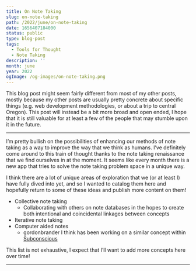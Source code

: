 ```yaml
---
title: On Note Taking
slug: on-note-taking
path: /2022/june/on-note-taking
date: 1656407184000
status: public
type: blog-post
tags:
  - Tools for Thought
  - Note Taking
description: ''
month: june
year: 2022
ogImage: /og-images/on-note-taking.png
---
```




This blog post might seem fairly different from most of my other posts, mostly
because my other posts are usually pretty concrete about specific things (e.g.
web development methodologies, or about a trip to central Oregon). This post
will instead be a bit more broad and open ended, I hope that it is still
valuable for at least a few of the people that may stumble upon it in the
future.

<Spacer />

---

I’m pretty bullish on the possibilities of enhancing our methods of note taking
as a way to improve the way that we think as humans. I’ve definitely come around
to this train of thought thanks to the note taking renaissance that we find
ourselves in at the moment. It seems like every month there is a new app that
tries to solve the note taking problem space in a unique way.

I think there are a lot of unique areas of exploration that we (or at least I)
have fully dived into yet, and so I wanted to catalog them here and hopefully
return to some of these ideas and publish more content on them!

- Collective note taking
  - Collaborating with others on note databases in the hopes to create both
    intentional and coincidental linkages between concepts
- Iterative note taking
- Computer aided notes
  - <TwitterMention>gordonbrander</TwitterMention> I think has been working on a
    similar concept within <a href="https://subconscious.substack.com/">Subconscious</a>

This list is not exhaustive, I expect that I’ll want to add more concepts here
over time!

<Spacer />

---

<Spacer />

